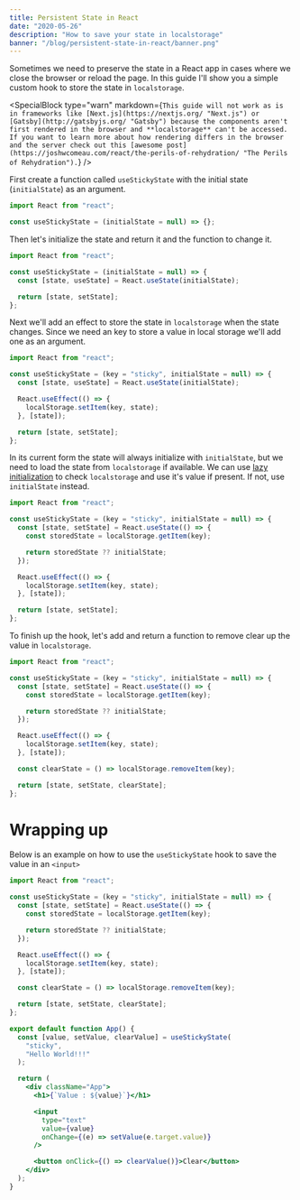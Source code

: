 ```yaml
---
title: Persistent State in React
date: "2020-05-26"
description: "How to save your state in localstorage"
banner: "/blog/persistent-state-in-react/banner.png"
---
```


Sometimes we need to preserve the state in a React app in cases where we close the browser or reload the page. In this guide I'll show you a simple custom hook to store the state in `localstorage`.

<SpecialBlock
  type="warn"
  markdown={`This guide will not work as is in frameworks like [Next.js](https://nextjs.org/ "Next.js") or [Gatsby](http://gatsbyjs.org/ "Gatsby") because the components aren't first rendered in the browser and **localstorage** can't be accessed. If you want to learn more about how rendering differs in the browser and the server check out this [awesome post](https://joshwcomeau.com/react/the-perils-of-rehydration/ "The Perils of Rehydration").`}
/>

First create a function called `useStickyState` with the initial state (`initialState`) as an argument.

```jsx
import React from "react";

const useStickyState = (initialState = null) => {};
```

Then let's initialize the state and return it and the function to change it.

```jsx {4,6}
import React from "react";

const useStickyState = (initialState = null) => {
  const [state, useState] = React.useState(initialState);

  return [state, setState];
};
```

Next we'll add an effect to store the state in `localstorage` when the state changes. Since we need an key to store a value in local storage we'll add one as an argument.

```jsx {3,6-8}
import React from "react";

const useStickyState = (key = "sticky", initialState = null) => {
  const [state, useState] = React.useState(initialState);

  React.useEffect(() => {
    localStorage.setItem(key, state);
  }, [state]);

  return [state, setState];
};
```

In its current form the state will always initialize with `initialState`, but we need to load the state from `localstorage` if available. We can use [lazy initialization](https://reactjs.org/docs/hooks-reference.html#lazy-initial-state "Lazy initial state") to check `localstorage` and use it's value if present. If not, use `initialState` instead.

```jsx {4-8}
import React from "react";

const useStickyState = (key = "sticky", initialState = null) => {
  const [state, setState] = React.useState(() => {
    const storedState = localStorage.getItem(key);

    return storedState ?? initialState;
  });

  React.useEffect(() => {
    localStorage.setItem(key, state);
  }, [state]);

  return [state, setState];
};
```

To finish up the hook, let's add and return a function to remove clear up the value in `localstorage`.

```jsx {14,16}
import React from "react";

const useStickyState = (key = "sticky", initialState = null) => {
  const [state, setState] = React.useState(() => {
    const storedState = localStorage.getItem(key);

    return storedState ?? initialState;
  });

  React.useEffect(() => {
    localStorage.setItem(key, state);
  }, [state]);

  const clearState = () => localStorage.removeItem(key);

  return [state, setState, clearState];
};
```

# Wrapping up

Below is an example on how to use the `useStickyState` hook to save the value in an `<input>`

```jsx {19-38}
import React from "react";

const useStickyState = (key = "sticky", initialState = null) => {
  const [state, setState] = React.useState(() => {
    const storedState = localStorage.getItem(key);

    return storedState ?? initialState;
  });

  React.useEffect(() => {
    localStorage.setItem(key, state);
  }, [state]);

  const clearState = () => localStorage.removeItem(key);

  return [state, setState, clearState];
};

export default function App() {
  const [value, setValue, clearValue] = useStickyState(
    "sticky",
    "Hello World!!!"
  );

  return (
    <div className="App">
      <h1>{`Value : ${value}`}</h1>

      <input
        type="text"
        value={value}
        onChange={(e) => setValue(e.target.value)}
      />

      <button onClick={() => clearValue()}>Clear</button>
    </div>
  );
}
```

<CodeSandboxWrapper codeSandboxId="persistent-react-state-6s73k" />
